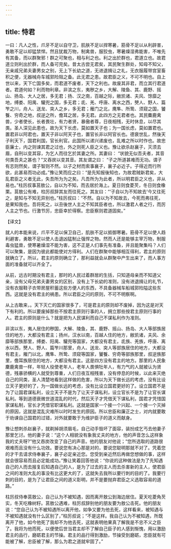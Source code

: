 ```yaml
---
---
---
```

title: 恃君
---



一曰：凡人之性，爪牙不足以自守卫，肌肤不足以捍寒暑，筋骨不足以从利辟害，勇敢不足以却猛禁悍。然且犹裁万物，制禽兽，服狡虫，寒暑燥湿弗能害，不唯先有其备，而以群聚邪！群之可聚也，相与利之也。利之出於群也，君道立也。故君道立则利出於群，而人备可完矣。昔太古尝无君矣，其民聚生群处，知母不知父，无亲戚兄弟夫妻男女之别，无上下长幼之道，无进退揖让之礼，无衣服履带宫室畜积之便，无器械舟车城郭险阻之备。此无君之患。故君臣之义，不可不明也。自上世以来，天下亡国多矣，而君道不废者，天下之利也。故废其非君，而立其行君道者。君道何如？利而物利章。非滨之东，夷秽之乡，大解、陵鱼、其、鹿野、摇山、扬岛、大人之居，多无君；扬、汉之南，百越之际，敝凯诸、夫风、馀靡之地，缚娄、阳禺、驩兜之国，多无君；氐、羌、呼唐、离水之西，僰人、野人、篇笮之川，舟人、送龙、突人之乡，多无君；雁门之北，鹰隼、所鸷、须窥之国，饕餮、穷奇之地，叔逆之所，儋耳之居，多无君。此四方之无君者也。其民麋鹿禽兽，少者使长，长者畏壮，有力者贤，暴傲者尊，日夜相残，无时休息，以尽其类。圣人深见此患也，故为天下长虑，莫如置天子也；为一国长虑，莫如置君也。置君非以阿君也，置天子非以阿天子也，置官长非以阿官长也。德衰世乱，然後天子利天下，国君利国，官长利官。此国所以递兴递废也，乱难之所以时作也。故忠臣廉士，内之则谏其君之过也，外之则死人臣之义也。豫让欲杀赵襄子，灭须去眉，自刑以变其容，为乞人而往乞於其妻之所。其妻曰： “状貌无似吾夫者，其音何类吾夫之甚也？”又吞炭以变其音。其友谓之曰： “子之所道甚难而无功。谓子有志则然矣，谓子智则不然。以子之材而索事襄子，襄子必近子。子得近而行所欲，此甚易而功必成。”豫让笑而应之曰：“是先知报後知也，为故君贼新君矣，大乱君臣之义者无此，失吾所为为之矣。凡吾所为为此者，所以明君臣之义也，非从易也。”柱厉叔事莒敖公，自以为不知，而去居於海上。夏日则食菱芡，冬日则食橡栗。莒敖公有难，柱厉叔辞其友而往死之。其友曰：“‘子自以为不知故去’今又往死之，是知与不知无异别也。”柱厉叔曰：“不然。自以为不知故去，今死而弗往死，是果知我也。吾将死之，以丑後世人主之不知其臣者也，所以激君人者之行，而厉人主之节也。行激节厉，忠臣幸於得察。忠臣察则君道固矣。”

【译文】

就人的本能来说，爪平不足以保卫自己，肌肤不足以抵御寒暑。筋骨不足以使人趋利避害，勇敢不足以使人击退凶猛制止强悍之物。然而人还是能够主宰万物，制服毒虫猛兽，使寒暑燥湿不能为害，这不正是人们事先有准备，并且能聚集吗？人们可以聚集，是因为彼此都能使对方得利。人们在群聚中能够相互得利，君主的原则就确立了。所以，君主的原则确立了，那利益就会从群聚中产生出来了，而人事方面的准备就可以齐全了。

从前，远古时期没有君主，那时的人民过着群居的生括，只知道母亲而不知道父亲，没有父母兄弟夫妻男女的区别，没有上下长幼的准则，没有进退揖让的礼节，没有衣服鞋子衣带房屋积蓄这些方便人的东西，不具备器械车船城郭险隘这些东西。这就是没有君主的祸患。所以君臣之问的原则，不可不明察啊。

从上古敢来，。天下灭亡的国家很多了，可是君主的原则却不废掉，因为这是对天下有利的。所以要废掉那些不按君主原则行事的人，拥立那些按君主原则行事的人。君主的原则是什么？就是把为人民谋利而自己不谋私利作为准则。

非滨以东，夷人居住的秽国，大解、陵鱼，其、鹿野、摇山、扬岛、大人等部族居住的地方，大都没有君主；扬州，汉水以南，百越人住的地方，敝凯诸，夫风、余靡等部族那里，缚娄、阳禺、驩兜等国家，大都没有君主，氐族、羌族，呼唐、离水以西，僰人、野人、篇笮川那里，舟人、送龙、突人等部族居住的地方，大都没有君主，雁门以北，鹰隼、所鸷、须窥等国家，饕餮、穷奇等部族那里，叔逆族那里，儋耳族居住的地方，大都没有君主。这是四方没有君主的地方。那里的人民象麇鹿禽兽一样，年轻人役使老年人，老年人畏惧牡年人，有力气的人就被认为贤德，残暴骄横的人就受到尊重，人们日夜互相残害，没有停息的时候，以此来灭绝自己的同类，圣人清楚地看到这样做的危害，所以为天下做长远的考虑，没有比设立天子更好的了，为一国做长远的考虑，没有比设立国君更好的了。设立国君不是为了让国君谋私利，设立天子不是为了让天子谋私利，设立官长不是为了让官长谋私利。等到道德衰微世道混乱的时代，然后天子才凭借天下谋私利，国君才凭惜国家谋私制，官长才凭借官职谋私利。这就是国家一个接一个兴起、一个接一个灭掉的原因，这就是混乱灾难所以时时发生的原因。所以忠臣和廉正之士，对内就要敢于劝谏自己国君的过错，对外就要敢于为维护臣子的道义而献身。

豫让想刺杀赵襄子，就剃掉胡须眉毛，自己动手毁坏了面容，装扮成乞丐去他妻子那里乞讨。他的妻子说：“这个人相貌没有象我丈夫的地方，他的声音怎么这样象我的丈夫呀?”他又吞炭改变了自己的声音。他的朋友对他说；“您所选取的道路很艰难而且没有什么功效。要说您有决心那是对的，要说您聪明那就不对了。凭着您的才干去请求侍奉襄子，襄子必定亲近您。您受到亲近然后再做您想做的事，这样就会很容易而且必定能成功。”豫让笑着回答他说：“你说的这种做法是为了先知遇自己的人而去报复后知遇自己的人，是为了过去的主人而去杀害新的主人，使君臣之间的准则大乱的事没有比这更大的了，这就失去我所以要行刺的目的了。我要行刺的目的，是为了让君臣之间的道义彰明，并不是要抛弃君臣之义选取容易的道路。”

柱厉叔侍奉莒敖公，自己认为不被知遇，因而离开敖公到海边居住。夏天吃菱角芡实，冬天吃橡树籽。莒敖公遇难，柱厉叔辞别他的朋友要为敖公击死。他的朋友说：“您自己认为不被知遇所以离开他，如争又要为他去死，这样看来，被知遇与不被知遇就没有什么区别了，”柱厉叔说；“不是这样。我自己认为不被知遇，所既离开了他，如今他死了我却不为他去死，这就表明他果真了解我是不忠不义之臣了。我将为他而死，以便使后世当君主却不了解自己臣子的人感到惭愧，用以激励君主的品行，磨砺君主的节操。君主的品行得到激励，节操受到磨砺，忠臣就有可能被了解，忠臣被了解，那么为君之道就牢固了。”